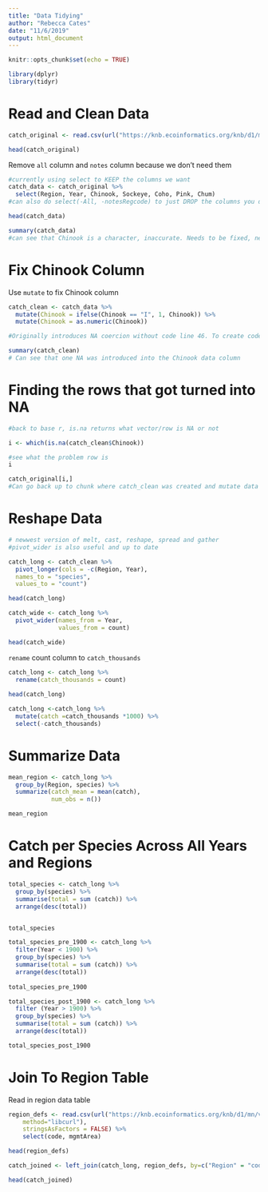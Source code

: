 ```yaml
---
title: "Data Tidying"
author: "Rebecca Cates"
date: "11/6/2019"
output: html_document
---
```


```r
knitr::opts_chunk$set(echo = TRUE)
```

```r

library(dplyr)
library(tidyr)

```


# Read and Clean Data
```r

catch_original <- read.csv(url("https://knb.ecoinformatics.org/knb/d1/mn/v2/object/df35b.302.1", method= "libcurl"), stringsAsFactors = FALSE)

head(catch_original)
```

Remove `all` column and `notes` column because we don't need them
```r
#currently using select to KEEP the columns we want
catch_data <- catch_original %>% 
  select(Region, Year, Chinook, Sockeye, Coho, Pink, Chum)
#can also do select(-All, -notesRegcode) to just DROP the columns you don't want

head(catch_data)

summary(catch_data)
#can see that Chinook is a character, inaccurate. Needs to be fixed, next subsection
```

# Fix Chinook Column

Use `mutate` to fix Chinook column
```r
catch_clean <- catch_data %>% 
  mutate(Chinook = ifelse(Chinook == "I", 1, Chinook)) %>% 
  mutate(Chinook = as.numeric(Chinook))

#Originally introduces NA coercion without code line 46. To create code line 46 we did created the nex section. 

summary(catch_clean)
# Can see that one NA was introduced into the Chinook data column
```

# Finding the rows that got turned into NA
```r
#back to base r, is.na returns what vector/row is NA or not

i <- which(is.na(catch_clean$Chinook)) 

#see what the problem row is
i

catch_original[i,]
#Can go back up to chunk where catch_clean was created and mutate data to get rid of row 401 by adding line of code -> mutate(Chinook = ifelse(Chinook == "I", 1, Chinook)) %>%
```

# Reshape Data

```r
# newwest version of melt, cast, reshape, spread and gather
#pivot_wider is also useful and up to date

catch_long <- catch_clean %>% 
  pivot_longer(cols = -c(Region, Year),
  names_to = "species",
  values_to = "count")

head(catch_long)

```

```r
catch_wide <- catch_long %>% 
  pivot_wider(names_from = Year,
              values_from = count)

head(catch_wide)
```

`rename` count column to `catch_thousands`
```r
catch_long <- catch_long %>% 
  rename(catch_thousands = count)
  
head(catch_long)

```
```r
catch_long <-catch_long %>% 
  mutate(catch =catch_thousands *1000) %>% 
  select(-catch_thousands)
```

# Summarize Data

```r
mean_region <- catch_long %>% 
  group_by(Region, species) %>% 
  summarize(catch_mean = mean(catch),
            num_obs = n())

mean_region

```

# Catch per Species Across All Years and Regions
```r
total_species <- catch_long %>% 
  group_by(species) %>% 
  summarise(total = sum (catch)) %>% 
  arrange(desc(total))


total_species

```

```r
total_species_pre_1900 <- catch_long %>% 
  filter(Year < 1900) %>% 
  group_by(species) %>% 
  summarise(total = sum (catch)) %>% 
  arrange(desc(total))
  
total_species_pre_1900

total_species_post_1900 <- catch_long %>% 
  filter (Year > 1900) %>% 
  group_by(species) %>% 
  summarise(total = sum (catch)) %>% 
  arrange(desc(total))

total_species_post_1900
```


# Join To Region Table

Read in region data table
```r

region_defs <- read.csv(url("https://knb.ecoinformatics.org/knb/d1/mn/v2/object/df35b.303.1", 
    method="libcurl"),
    stringsAsFactors = FALSE) %>% 
    select(code, mgmtArea)

head(region_defs)
```

```r
catch_joined <- left_join(catch_long, region_defs, by=c("Region" = "code"))

head(catch_joined)
```

